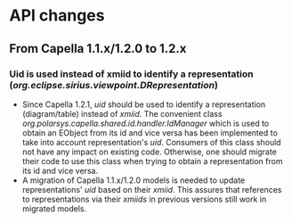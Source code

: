 = API changes =

== From Capella 1.1.x/1.2.0 to 1.2.x ==

=== Uid is used instead of xmiid to identify a representation (''org.eclipse.sirius.viewpoint.DRepresentation'') ===
* Since Capella 1.2.1, ''uid'' should be used to identify a representation (diagram/table) instead of ''xmiid''. The convenient class ''org.polarsys.capella.shared.id.handler.IdManager'' which is used to obtain an EObject from its id and vice versa has been implemented to take into account representation's ''uid''. Consumers of this class should not have any impact on existing code. Otherwise, one should migrate their code to use this class when trying to obtain a representation from its id and vice versa.
* A migration of Capella 1.1.x/1.2.0 models is needed to update representations' ''uid'' based on their ''xmiid''. This assures that references to representations via their ''xmiids'' in previous versions still work in migrated models.